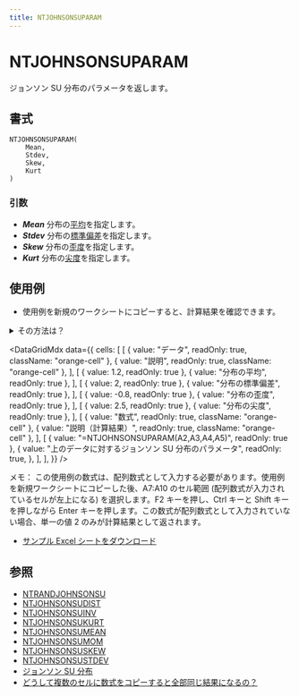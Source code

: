 ```yaml
---
title: NTJOHNSONSUPARAM
---
```



# NTJOHNSONSUPARAM

ジョンソン SU 分布のパラメータを返します。

## 書式

```excel
NTJOHNSONSUPARAM(
    Mean,
    Stdev,
    Skew,
    Kurt
)
```

### 引数

- **_Mean_** 分布の[平均](https://www.ntrand.com/jp/glossary/#local_mean)を指定します。
- **_Stdev_** 分布の[標準偏差](https://www.ntrand.com/jp/glossary/#local_standard_deviation)を指定します。
- **_Skew_** 分布の[歪度](https://www.ntrand.com/jp/glossary/#local_skewness)を指定します。
- **_Kurt_** 分布の[尖度](https://www.ntrand.com/jp/glossary/#local_kurtosis)を指定します。

## 使用例

- 使用例を新規のワークシートにコピーすると、計算結果を確認できます。

<details>
<summary>その方法は？</summary>

1.  新しいブックまたはワークシートを作成します。
2.  ヘルプ トピックにある使用例を選択します（行番号および列番号を除く）。

    ![Selecting an example from Help](./../../assets/functions/HowToCopy.png)

    ヘルプから使用例を選択する

3.  Ctrl キーを押しながら C キーを押します。
4.  ワークシートのセル A1 を選択し、Ctrl キーを押しながら V キーを押します。
5.  計算結果と結果を返す数式の表示を切り替えるには、Ctrl キーを押しながら ` (アクサン グラーブ) キーを押すか、または [ツール] メニューの [ワークシート分析] をポイントし、[ワークシート分析モード] をクリックします。

</details>

<DataGridMdx
  data={{
    cells: [
      [
        { value: "データ", readOnly: true, className: "orange-cell" },
        { value: "説明", readOnly: true, className: "orange-cell" },
      ],
      [
        { value: 1.2, readOnly: true },
        { value: "分布の平均", readOnly: true },
      ],
      [
        { value: 2, readOnly: true },
        { value: "分布の標準偏差", readOnly: true },
      ],
      [
        { value: -0.8, readOnly: true },
        { value: "分布の歪度", readOnly: true },
      ],
      [
        { value: 2.5, readOnly: true },
        { value: "分布の尖度", readOnly: true },
      ],
      [
        { value: "数式", readOnly: true, className: "orange-cell" },
        { value: "説明（計算結果）", readOnly: true, className: "orange-cell" },
      ],
      [
        { value: "=NTJOHNSONSUPARAM(A2,A3,A4,A5)", readOnly: true },
        {
          value: "上のデータに対するジョンソン SU 分布のパラメータ",
          readOnly: true,
        },
      ],
    ],
  }}
/>

メモ： この使用例の数式は、配列数式として入力する必要があります。使用例を新規ワークシートにコピーした後、A7:A10 のセル範囲 (配列数式が入力されているセルが左上になる) を選択します。F2 キーを押し、Ctrl キーと Shift キーを押しながら Enter キーを押します。この数式が配列数式として入力されていない場合、単一の値 2 のみが計算結果として返されます。

- [サンプル Excel シートをダウンロード](https://www.ntrand.com/files/NtRand2.xls "サンプル Excel シートをダウンロード")

## 参照

- [NTRANDJOHNSONSU](https://www.ntrand.com/jp/ntrandjohnsonsu/)
- [NTJOHNSONSUDIST](https://www.ntrand.com/jp/ntjohnsonsudist/)
- [NTJOHNSONSUINV](https://www.ntrand.com/jp/ntjohnsonsuinv/)
- [NTJOHNSONSUKURT](https://www.ntrand.com/jp/ntjohnsonsukurt/)
- [NTJOHNSONSUMEAN](https://www.ntrand.com/jp/ntjohnsonsumean/)
- [NTJOHNSONSUMOM](https://www.ntrand.com/jp/ntjohnsonsumom/)
- [NTJOHNSONSUSKEW](https://www.ntrand.com/jp/ntjohnsonsuskew/)
- [NTJOHNSONSUSTDEV](https://www.ntrand.com/jp/ntjohnsonsustdev/)
- [ジョンソン SU 分布](https://www.ntrand.com/jp/johnson-su-distribution/)
- [どうして複数のセルに数式をコピーすると全部同じ結果になるの？](https://www.ntrand.com/jp/faq/#local_CtrlShiftEnter)
